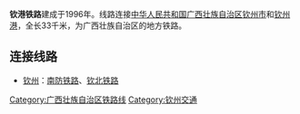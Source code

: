 {{Infobox rail system-route
|rail_name=钦港铁路
|system_length=33 km
|locale={{CHN}}[[广西壮族自治区|广西壮族自治区]][[钦州市|钦州市]]
|service_type=[[货物列车|货运铁路]]
|status=营运中
|track=1（[[单线铁路|单线铁路]]）
|orbital_plane=
|track_gauge={{standard gauge}}（[[标准轨|标准轨]]）
|operator=[[广西沿海铁路公司|广西沿海铁路公司]]
|route_map={{bs-map|inline=1|map=
CONTg~~ ~~ ~~{{RoutemapRoute|Licon=u|[[钦北铁路|钦北铁路]]往[[钦州站|钦州站]]方向}}
\ABZg+l\CONTfq~~ ~~ ~~{{RoutemapRoute|Licon=r|[[钦北高速铁路|钦北高速铁路]]往[[钦州北站|钦州北站]]方向}}
HST~~0~~[[钦州东站|钦州东站]]
\ABZgl\CONTfq~~ ~~ ~~{{RoutemapRoute|Licon=r|[[钦北高速铁路|钦北高速铁路]]往[[北海站_(广西)|北海站]]方向}}
\ABZgl\CONTfq~~ ~~ ~~{{RoutemapRoute|Licon=r|[[钦北铁路|钦北铁路]]往[[北海站_(广西)|北海站]]方向}}
BST~~11~~[[海棠站|海棠站]]
BST~~21~~[[茅坡站|茅坡站]]
DST~~33~~[[钦州港站|钦州港站]]
ENDEe~~ ~~ ~~ ~~  路轨尽头
}}
}}

'''钦港铁路'''建成于1996年。线路连接[[中华人民共和国|中华人民共和国]][[广西壮族自治区|广西壮族自治区]][[钦州市|钦州市]]和[[钦州港|钦州港]]，全长33千米，为广西壮族自治区的地方铁路。

==连接线路==
*[[钦州|钦州]]：[[南防铁路|南防铁路]]、[[钦北铁路|钦北铁路]]

{{中国铁路}}

[[Category:广西壮族自治区铁路线|Category:广西壮族自治区铁路线]]
[[Category:钦州交通|Category:钦州交通]]
